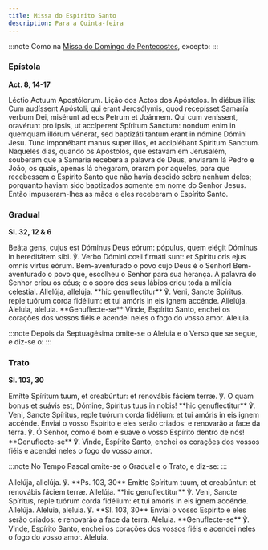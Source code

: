 ```yaml
---
title: Missa do Espírito Santo
description: Para a Quinta-feira
---
```


:::note
Como na [Missa do Domingo de Pentecostes](/missal/pentecostes/pentecostes), excepto:
:::

### Epístola

**Act. 8, 14-17**

<div class="side-by-side not-content">
  <span class="text-justify">Léctio Actuum Apostólorum.</span>
  <span class="text-justify">Lição dos Actos dos Apóstolos.</span>
  <span class="text-justify">
    In diébus illis: Cum audíssent Apóstoli, qui erant Jerosólymis, quod
    recepísset Samaría verbum Dei, misérunt ad eos Petrum et Joánnem. Qui cum
    veníssent, oravérunt pro ipsis, ut accíperent Spíritum Sanctum: nondum enim
    in quemquam illórum vénerat, sed baptizáti tantum erant in nómine Dómini
    Jesu. Tunc imponébant manus super illos, et accipiébant Spíritum Sanctum.
  </span>
  <span class="text-justify">
    Naqueles dias, quando os Apóstolos, que estavam em Jerusalém, souberam que a
    Samaria recebera a palavra de Deus, enviaram lá Pedro e João, os quais,
    apenas lá chegaram, oraram por aqueles, para que recebessem o Espírito Santo
    que não havia descido sobre nenhum deles; porquanto haviam sido baptizados
    somente em nome do Senhor Jesus. Então impuseram-lhes as mãos e eles
    receberam o Espírito Santo.
  </span>
</div>

### Gradual

**Sl. 32, 12 & 6**

<div class="side-by-side not-content">
  <span class="text-justify">
    Beáta gens, cujus est Dóminus Deus eórum: pópulus, quem elégit Dóminus in
    hereditátem sibi. ℣. Verbo Dómini cœli firmáti sunt: et Spíritu oris ejus
    omnis virtus eórum.
  </span>
  <span class="text-justify">
    Bem-aventurado o povo cujo Deus é o Senhor! Bem-aventurado o povo que,
    escolheu o Senhor para sua herança. A palavra do Senhor criou os céus; e o
    sopro dos seus lábios criou toda a milícia celestial.
  </span>
  <span class="text-justify">
    Allelúja, allelúja. **hic genuflectitur** ℣. Veni, Sancte Spíritus, reple
    tuórum corda fidélium: et tui amóris in eis ignem accénde. Allelúja.
  </span>
  <span class="text-justify">
    Aleluia, aleluia. **Genuflecte-se** Vinde, Espírito Santo, enchei os
    corações dos vossos fiéis e acendei neles o fogo do vosso amor. Aleluia.
  </span>
</div>

:::note
Depois da Septuagésima omite-se o Aleluia e o Verso que se segue, e diz-se o:
:::

### Trato

**Sl. 103, 30**

<div class="side-by-side not-content">
  <span class="text-justify">
    Emítte Spíritum tuum, et creabúntur: et renovábis fáciem terræ. ℣. O quam
    bonus et suávis est, Dómine, Spíritus tuus in nobis! **hic genuflectitur**
    ℣. Veni, Sancte Spíritus, reple tuórum corda fidélium: et tui amóris in eis
    ignem accénde.
  </span>
  <span class="text-justify">
    Enviai o vosso Espírito e eles serão criados: e renovarão a face da terra.
    ℣. Ó Senhor, como é bom e suave o vosso Espírito dentro de nós!
    **Genuflecte-se** ℣. Vinde, Espírito Santo, enchei os corações dos vossos
    fiéis e acendei neles o fogo do vosso amor.
  </span>
</div>

:::note
No Tempo Pascal omite-se o Gradual e o Trato, e diz-se:
:::

<div class="side-by-side not-content">
  <span class="text-justify">
    Allelúja, allelúja. ℣. **Ps. 103, 30** Emítte Spíritum tuum, et creabúntur:
    et renovábis fáciem terræ. Allelúja. **hic genuflectitur** ℣. Veni, Sancte
    Spíritus, reple tuórum corda fidélium: et tui amóris in eis ignem accénde.
    Allelúja.
  </span>
  <span class="text-justify">
    Aleluia, aleluia. ℣. **Sl. 103, 30** Enviai o vosso Espírito e eles serão
    criados: e renovarão a face da terra. Aleluia. **Genuflecte-se** ℣. Vinde,
    Espírito Santo, enchei os corações dos vossos fiéis e acendei neles o fogo
    do vosso amor. Aleluia.
  </span>
</div>
